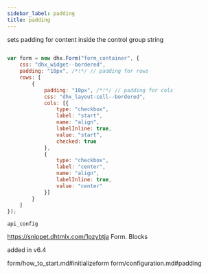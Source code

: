 ```yaml
---
sidebar_label: padding
title: padding
---
```



          


<Short>
 sets padding for content inside the control group


</Short>



<Type>
 string


</Type>


~~~js
 
var form = new dhx.Form("form_container", {
	css: "dhx_widget--bordered",
	padding: "10px", /*!*/ // padding for rows
    rows: [
        {
            padding: "10px", /*!*/ // padding for cols
            css: "dhx_layout-cell--bordered",
            cols: [{
                type: "checkbox",
                label: "start",
                name: "align",
                labelInline: true,
                value: "start",
                checked: true
            },
            {
                type: "checkbox",
                label: "center",
                name: "align",
                labelInline: true,
                value: "center"
            }]
        }
    ]
});


~~~
	api_config

<Descr>
 



</Descr>



https://snippet.dhtmlx.com/1pzybtja	Form. Blocks

 added in v6.4

 form/how_to_start.md#initializeform
form/configuration.md#padding